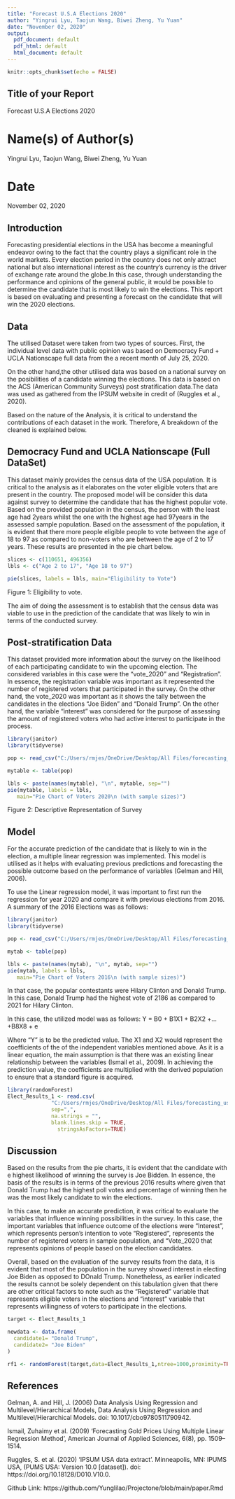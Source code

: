 ---
title: "Forecast U.S.A Elections 2020"
author: "Yingrui Lyu, Taojun Wang, Biwei Zheng, Yu Yuan"
date: "November 02, 2020"
output:
  pdf_document: default
  pdf_html: default
  html_document: default
---

```{r setup, include=FALSE}
knitr::opts_chunk$set(echo = FALSE)
```

## Title of your Report
Forecast U.S.A Elections 2020

# Name(s) of Author(s) 
Yingrui Lyu, Taojun Wang, Biwei Zheng, Yu Yuan

# Date
November 02, 2020

## Introduction
Forecasting presidential elections in the USA has become a meaningful endeavor owing to the fact that the country plays a significant role in the world markets. Every election period in the country does not only attract national but also international interest as the country's currency is the driver of exchange rate around the globe.In this case, through understanding the performance and opinions of the general public, it would be possible to determine the candidate that is most likely to win the elections. This report is based on evaluating and presenting a forecast on the candidate that will win the 2020 elections.  

## Data

The utilised Dataset were taken from two types of sources. First, the individual level data with public opinion was based on Democracy Fund + UCLA Nationscape full data from the a recent month of July 25, 2020. 

On the other hand,the other utilised data was based on a national survey on the posibilities of a candidate winning the elections. This data is based on the ACS (American Community Surveys) post stratification data.The data was used as gathered from the IPSUM website in credit of (Ruggles et al., 2020).

Based on the nature of the Analysis, it is critical to understand the contributions of each dataset in the work. Therefore, A breakdown of the cleaned is explained below.

## Democracy Fund and UCLA Nationscape (Full DataSet)

This dataset mainly provides the census data of the USA population. It is critical to the analysis as it elaborates on the voter eligible voters that are present in the country. The proposed model will be consider this data against survey to determine the candidate that has the highest popular vote. 
Based on the provided population in the census, the person with the least age had 2years whilst the one with the highest age had 97years in the assessed sample population. Based on the assessment of the population, it is evident that there more people eligible people to vote between the age of 18 to 97 as compared to non-voters who are between the age of 2 to 17 years. These results are presented in the pie chart below.

```{r}
slices <- c(110651, 496356)
lbls <- c("Age 2 to 17", "Age 18 to 97")

pie(slices, labels = lbls, main="Eligibility to Vote")
```
Figure 1: Eligibility to vote.

The aim of doing the assessment is to establish that the census data was viable to use in the prediction of the candidate that was likely to win in terms of the conducted survey. 



## Post-stratification Data

This dataset provided more information about the survey on the likelihood of each participating candidate to win the upcoming election. The considered variables in this case were the "vote_2020" and "Registration". In essence, the registration variable was important as it represented the number of registered voters that participated in the survey. On the other hand, the vote_2020 was important as it shows the tally between the candidates in the elections "Joe Biden" and "Donald Trump". 
On the other hand, the variable "interest" was considered for the purpose of assessing the amount of registered voters who had active interest to participate in the process. 

```{r}
library(janitor)
library(tidyverse)

pop <- read_csv("C:/Users/rmjes/OneDrive/Desktop/All Files/forecasting_us_election/outputs/population.csv")

mytable <- table(pop)

lbls <- paste(names(mytable), "\n", mytable, sep="")
pie(mytable, labels = lbls,
   main="Pie Chart of Voters 2020\n (with sample sizes)")
```
Figure 2: Descriptive Representation of Survey

## Model

For the accurate prediction of the candidate that is likely to win in the election, a multiple linear regression was implemented. This model is utilised as it helps with evaluating previous predictions and forecasting the possible outcome based on the performance of variables (Gelman and Hill, 2006). 

To use the Linear regression model, it was important to first run the regression for year 2020 and compare it with previous elections from 2016. A summary of the 2016 Elections was as follows:

```{r}
library(janitor)
library(tidyverse)

pop <- read_csv("C:/Users/rmjes/OneDrive/Desktop/All Files/forecasting_us_election/outputs/2016.csv")

mytab <- table(pop)

lbls <- paste(names(mytab), "\n", mytab, sep="")
pie(mytab, labels = lbls,
   main="Pie Chart of Voters 2016\n (with sample sizes)")

```
In that case, the popular contestants were Hilary Clinton and Donald Trump. In this case, Donald Trump had the highest vote of 2186 as compared to 2021 for Hilary Clinton. 

In this case, the utilized model was as follows: 
Y = B0 + B1X1 + B2X2 +…+B8X8 + e

Where "Y" is to be the predicted value. The X1 and X2 would represent the coefficients of the of the independent variables mentioned above. As it is a linear equation, the main assumption is that there was an existing linear relationship between the variables (Ismail et al., 2009). In achieving the prediction value, the coefficients are multiplied with the derived population to ensure that a standard figure is acquired. 

```{r}
library(randomForest)
Elect_Results_1 <- read.csv(
              "C:/Users/rmjes/OneDrive/Desktop/All Files/forecasting_us_election/outputs/population.csv",
              sep=",",
              na.strings = "",
              blank.lines.skip = TRUE,
                stringsAsFactors=TRUE)
```
## Discussion

Based on the results from the pie charts, it is evident that the candidate with e highest likelihood of winning the survey is Joe Bidden. In essence, the basis of the results is in terms of the previous 2016 results where given that Donald Trump had the highest poll votes and percentage of winning then he was the most likely candidate to win the elections. 

In this case, to make an accurate prediction, it was critical to evaluate the variables that influence winning possibilities in the survey. In this case, the important variables that influence outcome of the elections were "Interest", which represents person's intention to vote "Registered", represents the number of registered voters in sample population, and "Vote_2020 that represents opinions of people based on the election candidates.

Overall, based on the evaluation of the survey results from the data, it is evident that most of the population in the survey showed interest in electing Joe Biden as opposed to DOnald Trump. Nonetheless, as earlier indicated the results cannot be solely dependent on this tabulation given that there are other critical factors to note such as the "Registered" variable that represents eligible voters in the elections and "interest" variable that represents willingness of voters to participate in the elections. 

```{r}
target <- Elect_Results_1

newdata <- data.frame(
  candidate1= "Donald Trump",
  candidate2= "Joe Biden"
)

rf1 <- randomForest(target,data=Elect_Results_1,ntree=1000,proximity=TRUE)

```


## References
Gelman, A. and Hill, J. (2006) Data Analysis Using Regression and Multilevel/Hierarchical Models, Data Analysis Using Regression and Multilevel/Hierarchical Models. doi: 10.1017/cbo9780511790942.

Ismail, Zuhaimy et al. (2009) ‘Forecasting Gold Prices Using Multiple Linear Regression Method’, American Journal of Applied Sciences, 6(8), pp. 1509–1514.

Ruggles, S. et al. (2020) ‘IPSUM USA data extract’. Minneapolis, MN: IPUMS USA, (PUMS USA: Version 10.0 [dataset]). doi: https://doi.org/10.18128/D010.V10.0.

Github Link: https://github.com/Yunglilao/Projectone/blob/main/paper.Rmd

